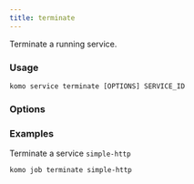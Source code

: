 ```yaml
---
title: terminate
---
```


Terminate a running service.

### Usage

`komo service terminate [OPTIONS] SERVICE_ID`

### Options

### Examples

Terminate a service `simple-http`

```bash
komo job terminate simple-http
```
